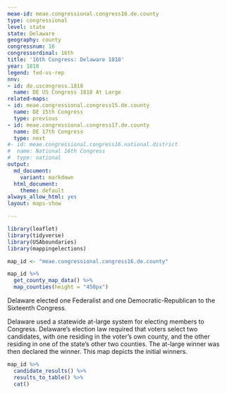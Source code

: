 ```yaml
---
meae-id: meae.congressional.congress16.de.county
type: congressional
level: state
state: Delaware
geography: county
congressnum: 16
congressordinal: 16th
title: '16th Congress: Delaware 1818'
year: 1818
legend: fed-vs-rep
nnv:
- id: de.uscongress.1818
  name: DE US Congress 1818 At Large
related-maps:
- id: meae.congressional.congress15.de.county
  name: DE 15th Congress
  type: previous
- id: meae.congressional.congress17.de.county
  name: DE 17th Congress
  type: next
#- id: meae.congressional.congress16.national.district
#  name: National 16th Congress
#  type: national
output:
  md_document:
    variant: markdown
  html_document:
    theme: default
always_allow_html: yes
layout: maps-show

---
```


```r
library(leaflet)
library(tidyverse)
library(USAboundaries)
library(mappingelections)

map_id <- "meae.congressional.congress16.de.county"
```

<div class="map">

```r
map_id %>%
  get_county_map_data() %>%
  map_counties(height = "450px")
```

</div>

Delaware elected one Federalist and one Democratic-Republican to the Sixteenth Congress.

Delaware used a statewide at-large system for electing members to Congress. Delaware’s election law required that voters select two candidates, with one residing in the voter’s own county, and the other residing in one of the state's other two counties. The at-large winner was then declared the winner.  This map depicts the initial winners.

<div class="results-table">

```r
map_id %>%
  candidate_results() %>%
  results_to_table() %>%
  cat()
```

</div>

